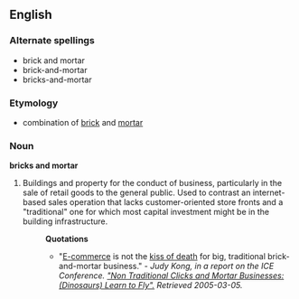 ==English==
===Alternate spellings===
*brick and mortar
*brick-and-mortar
*bricks-and-mortar
===Etymology===
*combination of [[brick]] and [[mortar]]
===Noun===
'''bricks and mortar'''
# Buildings and property for the conduct of business, particularly in the sale of retail goods to the general public.  Used to contrast an internet-based sales operation that lacks customer-oriented store fronts and a "traditional" one for which most capital investment might be in the building infrastructure.
#:'''Quotations'''
#:*"[[E-commerce]] is not the [[kiss of death]] for big, traditional brick-and-mortar business." - ''Judy Kong, in a report on the ICE Conference. [http://techdivas.com/newpage411.htm "Non Traditional Clicks and Mortar Businesses:(Dinosaurs) Learn to Fly".] Retrieved 2005-03-05.''